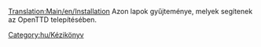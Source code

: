 [[Translation:Main/en/Installation]]{{en/-}}
Azon lapok gyűjteménye, melyek segítenek az OpenTTD telepítésében.

[[Category:hu/Kézikönyv]]